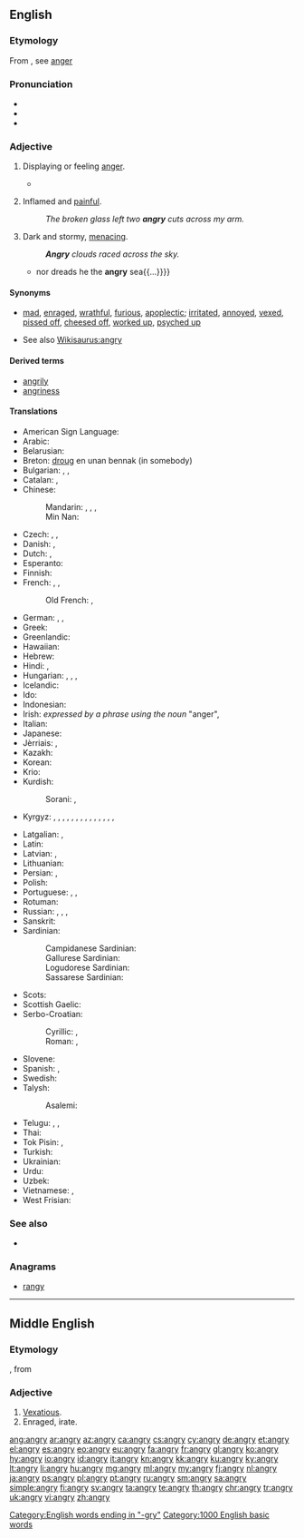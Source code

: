 ==English==

===Etymology===
From {{etyl|enm|en}}, see [[anger]]

===Pronunciation===
* {{IPA|/ˈæŋ.ɡri/}}
* {{audio|en-us-angry.ogg|Audio (US)}}
* {{rhymes|æŋɡri}}

===Adjective===
{{en-adj|er}}

# Displaying or feeling [[anger]].
#: {{usex|lang=en|His face became '''angry'''.}}
#: {{usex|lang=en|An '''angry''' mob started looting the warehouse.}}
#* {{quote-book|year=1898|author={{w|Winston Churchill (novelist)|Winston Churchill}}
|title={{w|The Celebrity}}|chapter=5
|passage=Then we relapsed into a discomfited silence, and wished we were anywhere else. But Miss Thorn relieved the situation by laughing aloud, and with such a hearty enjoyment that instead of getting '''angry''' and more mortified we began to laugh ourselves, and instantly felt better.}}
# {{context|said about a wound or a rash|lang=en}} Inflamed and [[painful]].
#: ''The broken glass left two '''angry''' cuts across my arm.''
# {{context|figuratively|said about the sky or the sea|lang=en}} Dark and stormy, [[menacing]].
#: '''''Angry''' clouds raced across the sky.''
#* {{quote-book|1756|{{w|Christopher Smart}}|3=[http://books.google.com/books?id=fnpYmCFiZlcC The Book of the Epodes]|chapter=Ode II|by={{w|Horace}}
|passage={{...}}nor dreads he the '''angry''' sea{{...}}}}

====Synonyms====
* {{sense|displaying anger}} [[mad]], [[enraged]], [[wrathful]], [[furious]], [[apoplectic]]; [[irritated]], [[annoyed]], [[vexed]], [[pissed off]], [[cheesed off]], [[worked up]], [[psyched up]]
* See also [[Wikisaurus:angry]]

====Derived terms====
* [[angrily]]
* [[angriness]]

====Translations====
{{trans-top|displaying anger}}
* American Sign Language: {{t|ase|Claw5@NearNose-PalmBack}}
* Arabic: {{t|ar|غاضب|tr=ghāDib}}
* Belarusian: {{t|be|сярдзіты|tr=sjardzíty|sc=Cyrl}}
* Breton: [[droug]] en unan bennak (in somebody)
* Bulgarian: {{t+|bg|ядосан|m|tr=jadosan}}, {{t+|bg|разгневен|tr=razgnéven}}, {{t+|bg|сърдит|tr=sǎrdít}}
* Catalan: {{t+|ca|enfadat}}, {{t|ca|enutjat}}
* Chinese:
*: Mandarin: {{t+|cmn|恼怒|tr=nǎonù|sc=Hani}}, {{t+|cmn|忿怒|tr=fènnù|sc=Hani}}, {{t|cmn|生氣|sc=Hani}}, {{t+|cmn|生气|tr=shēngqì|sc=Hani}}
*: Min Nan: {{t+|nan|受氣|tr=siū-khì|sc=Hans}}
* Czech: {{t|cs|rozhněvaný}}, {{t+|cs|rozzlobený}}, {{t|cs|zlostný}}
* Danish: {{t|da|vred}}, {{t+|da|sur}}
* Dutch: {{t+|nl|kwaad}}, {{t+|nl|boos}}
* Esperanto: {{t|eo|kolera}}
* Finnish: {{t+|fi|vihainen}}
* French: {{t+|fr|fâché|m}}, {{t+|fr|fâchée|f}}, {{t+|fr|en colère}}
*: Old French: {{t|fro|irié}}, {{t|fro|irous}}
* German: {{t+|de|böse}}, {{t+|de|verärgert}}, {{t+|de|zornig}}
* Greek: {{t+|el|θυμωμένος|m|tr=thimoménos}}
* Greenlandic: {{t|kl|ninngappoq}}
* Hawaiian: {{t|haw|huhū}}
* Hebrew: {{t+|he|סר|tr=sar}}
* Hindi: {{t|hi|रूठा|tr=rūțhā}}, {{t|hi|क्रोधित|tr=krodhit}}
* Hungarian: {{t+|hu|haragos}}, {{t+|hu|dühös}}, {{t+|hu|mérges}}, {{t|hu|bősz}}
* Icelandic: {{t+|is|reiður}}
* Ido: {{t+|io|iracoza}}
* Indonesian: {{t+|id|marah}}
* Irish: ''expressed by a phrase using the noun'' {{t|ga|fearg|f}} "anger", {{t|ga|cochallach}}
* Italian: {{t+|it|arrabbiato}}
* Japanese: {{t+|ja|怒る|tr=おこった, okotta|alt=怒った|sc=Jpan}}
* Jèrriais: {{t|roa-jer|dguffi}}, {{t|roa-jer|mârri}}
* Kazakh: {{t|kk|ашулы|tr=aşulı|sc=Cyrl}}
* Korean: {{t+|ko|화내다|tr=hwanan|alt=화난|sc=Kore}}
* Krio: {{t|kri|vex}}
* Kurdish:
*: Sorani: {{t|ku|توڕه‌|tr=ture|sc=ku-Arab}}, {{t+|ku|زیز|tr=ziz|sc=ku-Arab}}
* Kyrgyz: {{t+|ky|ачуулуу}}, {{t+|ky|каардуу}}, {{t+|ky|каарданган}}, {{t+|ky|ачуу}}, {{t+|ky|катуу}}, {{t+|ky|нааразы}}, {{t+|ky|ыраазы эмес}}, {{t+|ky|кыжырланган}}, {{t+|ky|кыжырлуу}}, {{t+|ky|жини келген}}, {{t+|ky|жинденген}}, {{t+|ky|жини келген}}, {{t+|ky|туталанган}}, {{t+|ky|ырайымсыз}},{{t|ky|штормдуу (аба ырайы}}
{{trans-mid}}
* Latgalian: {{t|ltg|sirdeigs}}, {{t|ltg|špetnys}}
* Latin: {{t|la|iratus}}
* Latvian: {{t|lv|dusmīgs}}, {{t+|lv|pikts}}
* Lithuanian: {{t+|lt|piktas}}
* Persian: {{t+|fa|خشمگین|tr=xašmgin|sc=fa-Arab}}, {{t+|fa|عصبانی|tr=asabâni|sc=fa-Arab}}
* Polish: {{t+|pl|zły}}
* Portuguese: {{t+|pt|raivoso|m}}, {{t|pt|raivosa|f}}, {{t+|pt|bravo}}
* Rotuman: {{t|rtm|feke}}
* Russian: {{t+|ru|сердитый|tr=serdítyj}}, {{t+|ru|злой|tr=zloj}}, {{t+|ru|разгневанный|tr=razgnévannyj}}, {{qualifier|e.g. tone}} {{t+|ru|гневный|tr=gnévnyj|sc=Cyrl}}
* Sanskrit: {{t|sa|कुपित|tr=kupita|sc=Deva}}
* Sardinian:
*: Campidanese Sardinian: {{t|sro|arrenegadu}}
*: Gallurese Sardinian: {{t|sdn|airatu}}
*: Logudorese Sardinian: {{t|src|aghedadu}}
*: Sassarese Sardinian: {{t|sdc|affuttàdu}}
* Scots: {{t|sco|fasht}}
* Scottish Gaelic: {{t|gd|fiadhaich}}
* Serbo-Croatian:
*: Cyrillic: {{t|sh|гневан}}, {{t|sh|гњеван}}
*: Roman: {{t|sh|gnevan}}, {{t|sh|gnjevan}}
* Slovene: {{t+|sl|jezen}}
* Spanish: {{t+|es|enojado}}, {{t+|es|enfadado}}
* Swedish: {{t+|sv|arg}}
* Talysh:
*: Asalemi: {{t|tly|عصبانی|tr=asebâni|sc=fa-Arab}}
* Telugu: {{t+|te|కోపం}}, {{t+|te|ఆగ్రహం}}, {{t+|te|క్రోధం}}
* Thai: {{t+|th|โกรธ|tr=gròht}}
* Tok Pisin: {{t|tpi|belihat}}, {{t|tpi|kros}}
* Turkish: {{t+|tr|kızgın}}
* Ukrainian: {{t|uk|сердитий|tr=serdýtyj|sc=Cyrl}}
* Urdu: {{t|ur|روٹھا|tr=rūțhā|sc=ur-Arab}}
* Uzbek: {{t|uz|jahldor}}
* Vietnamese: {{t+|vi|giận}}, {{t+|vi|tức}}
* West Frisian: {{t|fy|lilk}}
{{trans-bottom}}

===See also===
* {{pedialite|Anger}}

===Anagrams===
* [[rangy#English|rangy]]

[[Category:English words ending in "-gry"]]

[[Category:1000 English basic words]]
----

==Middle English==

===Etymology===
{{suffix|anger|y|lang=enm}}, from {{etyl|non|enm}} {{term|angr||affliction, sorrow|lang=non}}

===Adjective===
{{head|enm|adjective}}

# [[vexatious|Vexatious]].
# Enraged, irate.

[[ang:angry]]
[[ar:angry]]
[[az:angry]]
[[ca:angry]]
[[cs:angry]]
[[cy:angry]]
[[de:angry]]
[[et:angry]]
[[el:angry]]
[[es:angry]]
[[eo:angry]]
[[eu:angry]]
[[fa:angry]]
[[fr:angry]]
[[gl:angry]]
[[ko:angry]]
[[hy:angry]]
[[io:angry]]
[[id:angry]]
[[it:angry]]
[[kn:angry]]
[[kk:angry]]
[[ku:angry]]
[[ky:angry]]
[[lt:angry]]
[[li:angry]]
[[hu:angry]]
[[mg:angry]]
[[ml:angry]]
[[my:angry]]
[[fj:angry]]
[[nl:angry]]
[[ja:angry]]
[[ps:angry]]
[[pl:angry]]
[[pt:angry]]
[[ru:angry]]
[[sm:angry]]
[[sa:angry]]
[[simple:angry]]
[[fi:angry]]
[[sv:angry]]
[[ta:angry]]
[[te:angry]]
[[th:angry]]
[[chr:angry]]
[[tr:angry]]
[[uk:angry]]
[[vi:angry]]
[[zh:angry]]